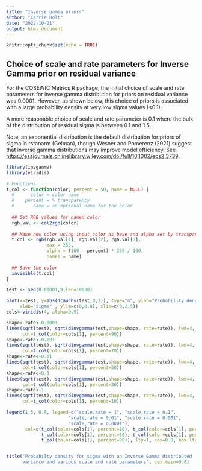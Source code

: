```yaml
---
title: "Inverse gamma priors"
author: "Carrie Holt"
date: "2022-10-21"
output: html_document
---
```


```r
knitr::opts_chunk$set(echo = TRUE)
```

## Choice of scale and rate parameters for Inverse Gamma prior on residual variance

For the COSEWIC Metrics R package, the initial choice of scale and rate parameters for inverse gamma distribution for priors on residual variance was 0.0001.  However, as shown below, this choice of priors is associated with a large probability density at very low sigma values (<0.1). 

A more reasonable choice of scale and rate parameter is 0.1 where the bulk of the distribution of residual sigma is between 0.1 and 1.5.

Note, an exponential distribution is the default distribution for priors of sigma in rstanarm (Gelman), though Wesner and Pomerenz (2021) suggest that inverse gamma distributions may improve model efficiency. See <https://esajournals.onlinelibrary.wiley.com/doi/full/10.1002/ecs2.3739>.


```r
library(invgamma)
library(viridis)

# Functions
t_col <- function(color, percent = 50, name = NULL) {
  #      color = color name
  #    percent = % transparency
  #       name = an optional name for the color
  
  ## Get RGB values for named color
  rgb.val <- col2rgb(color)
  
  ## Make new color using input color as base and alpha set by transparency
  t.col <- rgb(rgb.val[1], rgb.val[2], rgb.val[3],
               max = 255,
               alpha = (100 - percent) * 255 / 100,
               names = name)
  
  ## Save the color
  invisible(t.col)
}

test <- seq(0.00001,9,len=10000)

plot(x=test, y=abs(dcauchy(test,0,1)), type="n", ylab="Probability density", 
     xlab="Sigma" , ylim=c(0,0.8), xlim=c(0,2.5))
cols<-viridis(4, alpha=0.9)

shape<-rate<-0.0001
lines(sqrt(test), sqrt(dinvgamma(test,shape=shape, rate=rate)), lwd=4, 
      col=t_col(color=cols[1], percent=90))
shape<-rate<-0.001
lines(sqrt(test), sqrt(dinvgamma(test,shape=shape, rate=rate)), lwd=4, 
      col=t_col(color=cols[1], percent=70))
shape<-rate<-0.01
lines(sqrt(test), sqrt(dinvgamma(test,shape=shape, rate=rate)), lwd=4, 
      col=t_col(color=cols[1], percent=50))
shape<-rate<-0.1
lines(sqrt(test), sqrt(dinvgamma(test,shape=shape, rate=rate)), lwd=4, 
      col=t_col(color=cols[1], percent=30))
shape<-rate<-1
lines(sqrt(test), sqrt(dinvgamma(test,shape=shape, rate=rate)), lwd=4, 
      col=t_col(color=cols[1], percent=10))

legend(1.5, 0.8, legend=c("scale,rate = 1", "scale,rate = 0.1", 
                       "scale,rate = 0.01", "scale,rate = 0.001", 
                       "scale,rate = 0.0001"),
       col=c(t_col(color=cols[1], percent=10), t_col(color=cols[1], percent=30), 
             t_col(color=cols[1], percent=50), t_col(color=cols[1], percent=70), 
             t_col(color=cols[1], percent=90)), lty=1, cex=0.8, box.lty=0)


title("Probabilty density for sigma with an Inverse Gamma distributed 
      variance and various scale and rate parameters", cex.main=0.8)

```

